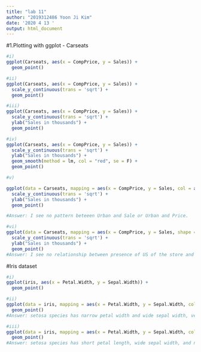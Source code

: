 ---
title: "lab 11"
author: "2019312486 Yoon Ji Kim"
date: '2020 4 13 '
output: html_document
---

#1.Plotting with ggplot - Carseats
```{r}
#i)
ggplot(Carseats, aes(x = CompPrice, y = Sales)) +
  geom_point()
```

```{r}
#ii)
ggplot(Carseats, aes(x = CompPrice, y = Sales)) +
  scale_y_continuous(trans = 'sqrt') +
  geom_point()
```

```{r}
#iii)
ggplot(Carseats, aes(x = CompPrice, y = Sales)) +
  scale_y_continuous(trans = 'sqrt') +
  ylab("Sales in thousands") +
  geom_point()


```

```{r}
#iv)
ggplot(Carseats, aes(x = CompPrice, y = Sales)) +
  scale_y_continuous(trans = 'sqrt') +
  ylab("Sales in thousands") +
  geom_smooth(method = lm, col = "red", se = F) +
  geom_point()
```

```{r}
#v)

ggplot(data = Carseats, mapping = aes(x = CompPrice, y = Sales, col = as.factor(Urban))) +
  scale_y_continuous(trans = 'sqrt') +
  ylab("Sales in thousands") +
  geom_point()

#Answer: I see no pattern beteeen Urban and Sale or Urban and Price.
```

```{r}
#vi)
ggplot(data = Carseats, mapping = aes(x = CompPrice, y = Sales, shape = as.factor(US), col = as.factor(US))) +
  scale_y_continuous(trans = 'sqrt') +
  ylab("Sales in thousands") +
  geom_point()
#Answer: I see no relationship between presence of US of the store and the CompPrice

```

#Iris dataset
```{r}
#i)
ggplot(iris, aes(x = Petal.Width, y = Sepal.Width)) +
  geom_point()
```

```{r}
#ii)
ggplot(data = iris, mapping = aes(x = Petal.Width, y = Sepal.Width, col = as.factor(Species), size = Petal.Length)) + 
  geom_point()
#Answer: setosa species has narrow petal width and wide sepal width, versocolor species has narrow sepal width and middle sized petal width, and virginca has wide patal width compared to each other.
```

```{r}
#iii)
ggplot(data = iris, mapping = aes(x = Petal.Width, y = Sepal.Width, col = as.factor(Species), size = Petal.Length)) + 
  geom_point()
#Answer: setosa species has short petal length, wide sepal width, and narrow petal width. Versicolor species has middle sized in all sepal width, petal width and petal length compared to others. Virginica species has the longest petal length, wide petal width.
```

